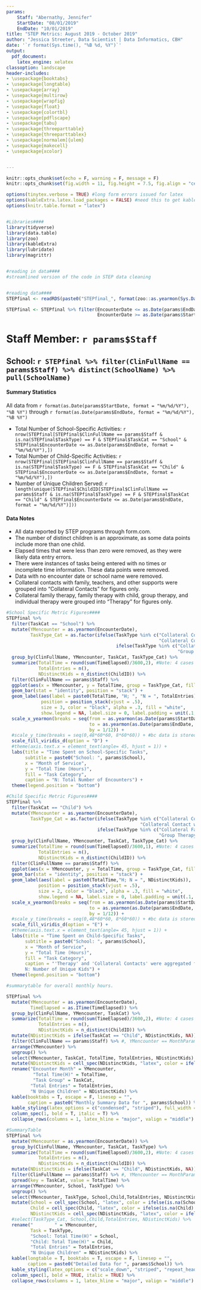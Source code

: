 ---
params:
    Staff: "Abernathy, Jennifer" 
    StartDate: "08/01/2019"
    EndDate: "10/01/2019"
title: "STEP Metrics: August 2019 - October 2019"
author: "Jessica Streeter, Data Scientist | Data Informatics, CBH"
date: '`r format(Sys.time(), "%B %d, %Y")`'
output: 
  pdf_document: 
    latex_engine: xelatex
classoption: landscape
header-includes:
- \usepackage{booktabs}
- \usepackage{longtable}
- \usepackage{array}
- \usepackage{multirow}
- \usepackage{wrapfig}
- \usepackage{float}
- \usepackage{colortbl}
- \usepackage{pdflscape}
- \usepackage{tabu}
- \usepackage{threeparttable}
- \usepackage{threeparttablex}
- \usepackage[normalem]{ulem}
- \usepackage{makecell}
- \usepackage{xcolor}


---
```{r setup, include=FALSE}
knitr::opts_chunk$set(echo = F, warning = F, message = F)
knitr::opts_chunk$set(fig.width = 11, fig.height = 7.5, fig.align = "center")

options(tinytex.verbose = TRUE) #long form errors issued for latex
options(kableExtra.latex.load_packages = FALSE) #need this to get kableextra and tinytex to play nice
options(knitr.table.format = "latex")


#Libraries####
library(tidyverse)
library(data.table)
library(zoo)
library(kableExtra)
library(lubridate)
library(magrittr)


#reading in data####
#streamlined version of the code in STEP data cleaning


#reading data####
STEPfinal <- readRDS(paste0("STEPfinal_", format(zoo::as.yearmon(Sys.Date()), format = "%b-%Y"))) 

STEPfinal <- STEPfinal %>% filter(EncounterDate <= as.Date(params$EndDate, format = "%m/%d/%Y"),
                                  EncounterDate >= as.Date(params$StartDate, format = "%m/%d/%Y"))


```
# Staff Member: `r params$Staff`
## School: `r STEPfinal %>% filter(ClinFullName == params$Staff) %>% distinct(SchoolName) %>% pull(SchoolName)`

#### Summary Statistics
All data from `r format(as.Date(params$StartDate, format = "%m/%d/%Y"), "%B %Y")` through `r format(as.Date(params$EndDate, format = "%m/%d/%Y"), "%B %Y")`

* Total Number of School-Specific Activities: `r nrow(STEPfinal[STEPfinal$ClinFullName == params$Staff & is.na(STEPfinal$TaskType) == F & STEPfinal$TaskCat == "School" & STEPfinal$EncounterDate <= as.Date(params$EndDate, format = "%m/%d/%Y"),])` 
* Total Number of Child-Specific Activities: `r nrow(STEPfinal[STEPfinal$ClinFullName == params$Staff & is.na(STEPfinal$TaskType) == F & STEPfinal$TaskCat == "Child" & STEPfinal$EncounterDate <= as.Date(params$EndDate, format = "%m/%d/%Y"),])` 
* Number of Unique Children Served: `r length(unique(STEPfinal$ChildID[STEPfinal$ClinFullName == params$Staff & is.na(STEPfinal$TaskType) == F & STEPfinal$TaskCat == "Child" & STEPfinal$EncounterDate <= as.Date(params$EndDate, format = "%m/%d/%Y")]))`

#### Data Notes

* All data reported by STEP programs through form.com.
* The number of distinct children is an approximate, as some data points include more than one child.
* Elapsed times that were less than zero were removed, as they were likely data entry errors.
* There were instances of tasks being entered with no times or incomplete time information.  These data points were removed. 
* Data with no encounter date or school name were removed.
* Collateral contacts with family, teachers, and other supports were grouped into "Collateral Contacts" for figures only.
* Collateral family therapy, family therapy with child, group therapy, and individual therapy were grouped into "Therapy" for figures only.

\newpage
```{r FIG1 School Metrics}
#School Specific Metric Figures####
STEPfinal %>% 
  filter(TaskCat == "School") %>% 
  mutate(YMencounter = as.yearmon(EncounterDate),
         TaskType_Cat = as.factor(ifelse(TaskType %in% c("Collateral Contact with Family", "Collateral Contact with Other Supports",
                                                         "Collateral Contact with Teacher"), 'Collateral Contacts',
                                         ifelse(TaskType %in% c("Collateral Family Therapy (Without Child)", "Family Therapy w/Child", 
                                                                "Group Therapy", "Individual Therapy w/Child"), "Therapy", as.character(TaskType))))) %>% 
  group_by(ClinFullName, YMencounter, TaskCat, TaskType_Cat) %>% 
  summarize(TotalTime = round(sum(TimeElapsed)/3600,2), #Note: 4 cases where timeelapsed is NA
            TotalEntries = n(),
            NDistinctKids = n_distinct(ChildID)) %>% 
  filter(ClinFullName == params$Staff) %>% 
  ggplot(aes(x = YMencounter, y = TotalTime, group = TaskType_Cat, fill = TaskType_Cat)) +
  geom_bar(stat = "identity", position = "stack") +
  geom_label(aes(label = paste0(TotalTime, "H; ", "N = ", TotalEntries)), 
             position = position_stack(vjust = .5), 
             size = 3, color = "black", alpha = .3, fill = "white", 
             show.legend = NA, label.size = 0, label.padding = unit(.1, "lines")) +
  scale_x_yearmon(breaks = seq(from = as.yearmon(as.Date(params$StartDate, format = "%m/%d/%Y")), 
                               to = as.yearmon(as.Date(params$EndDate, format = "%m/%d/%Y")),
                               by = 1/12)) +
  #scale_y_time(breaks = seq(0,48*60*60, 8*60*60)) + #bc data is stored in seconds
  scale_fill_viridis_d(option = "D") +
  #theme(axis.text.x = element_text(angle= 45, hjust = 1)) +
  labs(title = "Time Spent on School-Specific Tasks",
       subtitle = paste0("School: ", params$School),
       x = "Month of Service",
       y = "Total Time (Hours)",
       fill = "Task Category",
       caption = "N: Total Number of Encounters") +
  theme(legend.position = "bottom")
```
\newpage
```{r FIG2 Child Metrics}
#Child Specific Metric Figures####
STEPfinal %>% 
  filter(TaskCat == "Child") %>% 
  mutate(YMencounter = as.yearmon(EncounterDate),
         TaskType_Cat = as.factor(ifelse(TaskType %in% c("Collateral Contact with Family", "Collateral Contact with Other Supports",
                                                  "Collateral Contact with Teacher"), 'Collateral Contacts',
                                  ifelse(TaskType %in% c("Collateral Family Therapy (Without Child)", "Family Therapy w/Child", 
                                                         "Group Therapy", "Individual Therapy w/Child"), "Therapy", as.character(TaskType))))) %>% 
  group_by(ClinFullName, YMencounter, TaskCat, TaskType_Cat) %>% 
  summarize(TotalTime = round(sum(TimeElapsed)/3600,1), #Note: 4 cases where timeelapsed is NA
            TotalEntries = n(),
            NDistinctKids = n_distinct(ChildID)) %>% 
  filter(ClinFullName == params$Staff) %>% 
  ggplot(aes(x = YMencounter, y = TotalTime, group = TaskType_Cat, fill = TaskType_Cat)) +
  geom_bar(stat = "identity", position = "stack") +
  geom_label(aes(label = paste0(TotalTime,"H; N = ", NDistinctKids)), 
            position = position_stack(vjust = .5), 
            size = 2, color = "black", alpha = .3, fill = "white", 
            show.legend = NA, label.size = 0, label.padding = unit(.1, "lines")) +
  scale_x_yearmon(breaks = seq(from = as.yearmon(as.Date(params$StartDate, format = "%m/%d/%Y")), 
                               to = as.yearmon(as.Date(params$EndDate, format = "%m/%d/%Y")),
                               by = 1/12)) +
  #scale_y_time(breaks = seq(0,48*60*60, 8*60*60)) + #bc data is stored in seconds
  scale_fill_viridis_d(option = "E") +
  #theme(axis.text.x = element_text(angle= 45, hjust = 1)) +
  labs(title = "Time Spent on Child-Specific Tasks",
       subtitle = paste0("School: ", params$School),
       x = "Month of Service",
       y = "Total Time (Hours)",
       fill = "Task Category",
       caption = "'Therapy' and 'Collateral Contacts' were aggregated from more detailed data\n
       N: Number of Unique Kids") +
  theme(legend.position = "bottom")

```

\newpage
```{r Table1 SUmmary Data}
#summarytable for overall monthly hours.

STEPfinal %>% 
  mutate(YMencounter = as.yearmon(EncounterDate),
         TimeElapsed = as.ITime(TimeElapsed)) %>% 
  group_by(ClinFullName, YMencounter, TaskCat) %>% 
  summarize(TotalTime = round(sum(TimeElapsed)/3600,2), #Note: 4 cases where timeelapsed is NA
            TotalEntries = n(),
            NDistinctKids = n_distinct(ChildID)) %>% 
  mutate(NDistinctKids = ifelse(TaskCat == "Child", NDistinctKids, NA)) %>% 
  filter(ClinFullName == params$Staff) %>% #, YMencounter == MonthParam) %>% 
  arrange(YMencounter) %>% 
  ungroup() %>% 
  select(YMencounter, TaskCat, TotalTime, TotalEntries, NDistinctKids) %>%  #for specifying row groupings
  mutate(NDistinctKids = cell_spec(NDistinctKids, "latex", color = ifelse(is.na(NDistinctKids) == T, "white", "black"), align = "r")) %>% 
  rename("Encounter Month" = YMencounter,
          "Total Time(H)" = TotalTime,
          "Task Group" = TaskCat,
         "Total Entries" = TotalEntries,
         "N Unique Children" = NDistinctKids) %>% 
  kable(booktabs = T, escape = F, linesep = "",
        caption = paste0("Monthly Summary Data for ", params$School)) %>% 
  kable_styling(latex_options = c("condensed", "striped"), full_width = F) %>%
  column_spec(1, bold = T, italic = T) %>% 
  collapse_rows(columns = 1, latex_hline = "major", valign = "middle")

```

```{r Table2 Detailed Data}
#SummaryTable 
STEPfinal %>% 
  mutate(YMencounter = as.yearmon(EncounterDate)) %>% 
  group_by(ClinFullName, YMencounter, TaskCat, TaskType) %>% 
  summarize(TotalTime = round(sum(TimeElapsed)/3600,2), #Note: 4 cases where timeelapsed is NA
            TotalEntries = n(),
            NDistinctKids = n_distinct(ChildID)) %>% 
  mutate(NDistinctKids = ifelse(TaskCat == "Child", NDistinctKids, NA)) %>% 
  filter(ClinFullName == params$Staff) %>% #, YMencounter == MonthParam) %>%
  spread(key = TaskCat, value = TotalTime) %>% 
  arrange(YMencounter, School, TaskType) %>% 
  ungroup() %>% 
  select(YMencounter, TaskType, School,Child,TotalEntries, NDistinctKids) %>% #for specifying row groupings
  mutate(School = cell_spec(School, "latex", color = ifelse(is.na(School) == T, "white", "black"), align = "r"),
         Child = cell_spec(Child, "latex", color = ifelse(is.na(Child) == T, "white", "black"), align = "r"),
         NDistinctKids = cell_spec(NDistinctKids, "latex", color = ifelse(is.na(NDistinctKids) == T, "white", "black"), align = "r")) %>% 
  #select(TaskType_Cat, School,Child,TotalEntries, NDistinctKids) %>% 
  rename("        " = YMencounter,
         Task = TaskType,
         "School: Total Time(H)" = School,
         "Child: Total Time(H)" = Child,
         "Total Entries" = TotalEntries,
         "N Unique Children" = NDistinctKids) %>%  
  kable(longtable = T, booktabs = T, escape = F, linesep = "", 
        caption = paste0("Detailed Data for ", params$School)) %>% 
  kable_styling(latex_options = c("scale_down", "striped", "repeat_header")) %>%
  column_spec(1, bold = TRUE, italic = TRUE) %>% 
  collapse_rows(columns = 1, latex_hline = "major", valign = "middle")
  
```